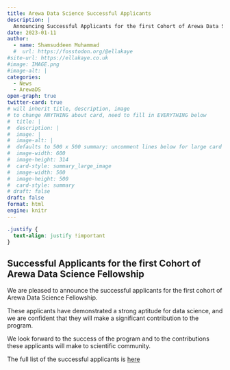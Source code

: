```yaml
---
title: Arewa Data Science Successful Applicants
description: |
  Announcing Successful Applicants for the first Cohort of Arewa Data Science 
date: 2023-01-11
author: 
  - name: Shamsuddeen Muhammad
  #  url: https://fosstodon.org/@ellakaye
#site-url: https://ellakaye.co.uk
#image: IMAGE.png
#image-alt: |
categories:
  - News
  - ArewaDS
open-graph: true
twitter-card: true
# will inherit title, description, image
# to change ANYTHING about card, need to fill in EVERYTHING below
#  title: |
#  description: |
#  image: |
#  image-alt: |
#  defaults to 500 x 500 summary: uncomment lines below for large card
#  image-width: 600 
#  image-height: 314
#  card-style: summary_large_image 
#  image-width: 500
#  image-height: 500
#  card-style: summary
# draft: false
draft: false
format: html
engine: knitr
---
```


```css
.justify {
  text-align: justify !important
}
```

::: {.justify}

# Successful Applicants for the first Cohort of Arewa Data Science Fellowship

We are pleased to announce the successful applicants for the first cohort of Arewa Data Science Fellowship. 

These applicants have demonstrated a strong aptitude for data science, and we are confident that they will make a significant contribution to the program.

We look forward to the success of the program and to the contributions these applicants will make to scientific community. 

The full list of the successful applicants is [here](https://arewadatascience.github.io/fellows.html)

:::